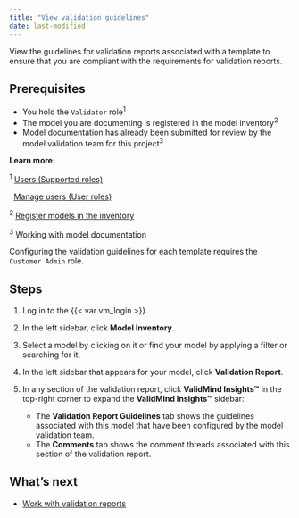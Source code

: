 ```yaml
---
title: "View validation guidelines"
date: last-modified
---
```


View the guidelines for validation reports associated with a template to ensure that you are compliant with the requirements for validation reports.

## Prerequisites

- You hold the `Validator` role^1^
- The model you are documenting is registered in the model inventory^2^
- Model documentation has already been submitted for review by the model validation team for this project^3^

::: {.column-margin}
**Learn more:**

^1^ [Users (Supported roles)](/guide/onboarding-users.qmd#supported-roles)

|   [Manage users (User roles)](/guide/manage-users.qmd#user-roles)

^2^ [Register models in the inventory](/guide/model-inventory/register-models-in-model-inventory.qmd)

^3^ [Working with model documentation](/guide/model-documentation/working-with-model-documentation.qmd)

:::

::: {.callout-important}
Configuring the validation guidelines for each template requires the `Customer Admin` role.
:::

## Steps

1. Log in to the {{< var vm_login >}}.

2. In the left sidebar, click **Model Inventory**.

3. Select a model by clicking on it or find your model by applying a filter or searching for it.

4. In the left sidebar that appears for your model, click **Validation Report**.

<!--- NR TO DO This looks to be no longer shown in the UI as of March 2024? --->
5. In any section of the validation report, click **ValidMind Insights™** in the top-right corner to expand the **ValidMind Insights™** sidebar:

   - The **Validation Report Guidelines** tab shows the guidelines associated with this model that have been configured by the model validation team.
   - The **Comments** tab shows the comment threads associated with this section of the validation report.

<!---
## Troubleshooting

[Include any common issues or errors that may arise during the task and how to resolve them.]
--->

## What's next

<!---* [Create project findings](create-project-findings.qmd)--->
* [Work with validation reports](preparing-validation-reports.qmd)
